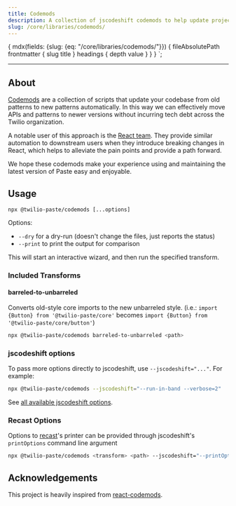 ```yaml
---
title: Codemods
description: A collection of jscodeshift codemods to help update projects built with Paste.
slug: /core/libraries/codemods/
---
```



  {
    mdx(fields: {slug: {eq: "/core/libraries/codemods/"}}) {
      fileAbsolutePath
      frontmatter {
        slug
        title
      }
      headings {
        depth
        value
      }
    }
  }
`;

<ComponentHeader
  name="Codemods"
  categoryRoute={SidebarCategoryRoutes.LIBRARIES}
  githubUrl="https://github.com/twilio-labs/paste/tree/main/packages/codemods"
  packageName={PackageJSON.name}
  version={PackageJSON.version}
  description={PackageJSON.description}
/>

---

<contentwrapper>
<PageAside data={props.data.mdx} />
<content>

## About

[Codemods](https://github.com/facebook/codemod#background) are a collection of scripts that
update your codebase from old patterns to new patterns automatically. In this way
we can effectively move APIs and patterns to newer versions without incurring
tech debt across the Twilio organization.

A notable user of this approach is the [React team](https://github.com/reactjs/react-codemod).
They provide similar automation to downstream users when they introduce breaking changes
in React, which helps to alleviate the pain points and provide a path forward.

We hope these codemods make your experience using and maintaining the latest version
of Paste easy and enjoyable.

## Usage

```
npx @twilio-paste/codemods [...options]
```

Options:

- `--dry` for a dry-run (doesn't change the files, just reports the status)
- `--print` to print the output for comparison

This will start an interactive wizard, and then run the specified transform.

### Included Transforms

#### barreled-to-unbarreled

Converts old-style core imports to the new unbarreled style. (i.e.: `import {Button} from '@twilio-paste/core'` becomes `import {Button} from '@twilio-paste/core/button'`)

```sh
npx @twilio-paste/codemods barreled-to-unbarreled <path>
```

### jscodeshift options

To pass more options directly to jscodeshift, use `--jscodeshift="..."`. For example:

```sh
npx @twilio-paste/codemods --jscodeshift="--run-in-band --verbose=2"
```

See [all available jscodeshift options](https://github.com/facebook/jscodeshift#usage-cli).

### Recast Options

Options to [recast](https://github.com/benjamn/recast)'s printer can be provided
through jscodeshift's `printOptions` command line argument

```sh
npx @twilio-paste/codemods <transform> <path> --jscodeshift="--printOptions='{\"quote\":\"double\"}'"
```

## Acknowledgements

This project is heavily inspired from [react-codemods](https://github.com/reactjs/react-codemod).

</content>

</contentwrapper>
